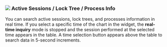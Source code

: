 ### ![](/img/number-04.png) Active Sessions / Lock Tree / Process Info

You can search active sessions, lock trees, and processes information in real time. If you select a specific time of the chart in the widget, the **real-time inquiry** mode is stopped and the session performed at the selected time appears in the table. A time selection button appears above the table to search data in 5-second increments.
